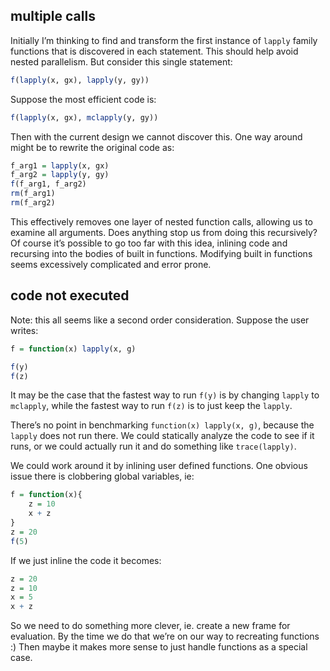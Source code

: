 ## multiple calls

Initially I'm thinking to find and transform the first instance of `lapply`
family functions that is discovered in each statement. This should help
avoid nested parallelism. But consider this single statement:

```R
f(lapply(x, gx), lapply(y, gy))
```

Suppose the most efficient code is:

```R
f(lapply(x, gx), mclapply(y, gy))
```

Then with the current design we cannot discover this. One way around might
be to rewrite the original code as:

```R
f_arg1 = lapply(x, gx)
f_arg2 = lapply(y, gy)
f(f_arg1, f_arg2)
rm(f_arg1)
rm(f_arg2)
```

This effectively removes one layer of nested function calls, allowing us to
examine all arguments. Does anything stop us from doing this recursively?
Of course it's possible to go too far with this idea, inlining code and
recursing into the bodies of built in functions. Modifying built in
functions seems excessively complicated and error prone.


## code not executed

Note: this all seems like a second order consideration. 
Suppose the user writes:

```R
f = function(x) lapply(x, g)

f(y)
f(z)
```

It may be the case that the fastest way to run `f(y)` is by changing `lapply`
to `mclapply`, while the fastest way to run `f(z)` is to just keep the
`lapply`.

There's no point in benchmarking `function(x) lapply(x, g)`, because the
`lapply` does not run there. We could statically analyze the code to see if
it runs, or we could actually run it and do something like `trace(lapply)`.

We could work around it
by inlining user defined functions. One obvious issue there is clobbering
global variables, ie:

```R

f = function(x){
    z = 10
    x + z
}
z = 20
f(5)

```

If we just inline the code it becomes:

```R

z = 20
z = 10
x = 5
x + z

```

So we need to do something more clever, ie. create a new frame for
evaluation. By the time we do that we're on our way to recreating functions
:) Then maybe it makes more sense to just handle functions as a special
case.

